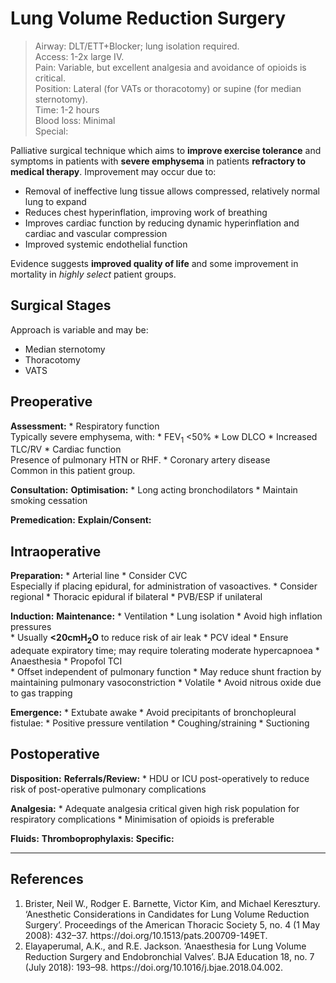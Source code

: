 # Lung Volume Reduction Surgery


>Airway: DLT/ETT+Blocker; lung isolation required. <br>
>Access: 1-2x large IV. <br>
>Pain: Variable, but excellent analgesia and avoidance of opioids is critical. <br>
>Position: Lateral (for VATs or thoracotomy) or supine (for median sternotomy). <br>
>Time: 1-2 hours <br>
>Blood loss: Minimal <br>
>Special:

Palliative surgical technique which aims to **improve exercise tolerance** and symptoms in patients with **severe emphysema** in patients **refractory to medical therapy**. Improvement may occur due to:

* Removal of ineffective lung tissue allows compressed, relatively normal lung to expand
* Reduces chest hyperinflation, improving work of breathing
* Improves cardiac function by reducing dynamic hyperinflation and cardiac and vascular compression
* Improved systemic endothelial function


Evidence suggests **improved quality of life** and some improvement in mortality in *highly select* patient groups.


## Surgical Stages

Approach is variable and may be:

* Median sternotomy
* Thoracotomy
* VATS


## Preoperative

**Assessment:**
* Respiratory function  
Typically severe emphysema, with:
	* FEV<sub>1</sub> <50%
	* Low DLCO
	* Increased TLC/RV
* Cardiac function  
Presence of pulmonary HTN or RHF.
* Coronary artery disease  
Common in this patient group.


**Consultation:**
**Optimisation:**
* Long acting bronchodilators
* Maintain smoking cessation


**Premedication:**
**Explain/Consent:**

## Intraoperative

**Preparation:**
* Arterial line
* Consider CVC  
Especially if placing epidural, for administration of vasoactives.
* Consider regional
	* Thoracic epidural if bilateral
	* PVB/ESP if unilateral

**Induction:**
**Maintenance:**
* Ventilation
	* Lung isolation
	* Avoid high inflation pressures  
		* Usually **<20cmH<sub>2</sub>O** to reduce risk of air leak
		* PCV ideal
	* Ensure adequate expiratory time; may require tolerating moderate hypercapnoea
* Anaesthesia
	* Propofol TCI  
		* Offset independent of pulmonary function
		* May reduce shunt fraction by maintaining pulmonary vasoconstriction
	* Volatile
	* Avoid nitrous oxide due to gas trapping

**Emergence:**
* Extubate awake
* Avoid precipitants of bronchopleural fistulae:
	* Positive pressure ventilation
	* Coughing/straining
	* Suctioning

## Postoperative

**Disposition:**
**Referrals/Review:**
* HDU or ICU post-operatively to reduce risk of post-operative pulmonary complications

**Analgesia:**
* Adequate analgesia critical given high risk population for respiratory complications
* Minimisation of opioids is preferable

**Fluids:**
**Thromboprophylaxis:**
**Specific:**

---

## References

1. Brister, Neil W., Rodger E. Barnette, Victor Kim, and Michael Keresztury. ‘Anesthetic Considerations in Candidates for Lung Volume Reduction Surgery’. Proceedings of the American Thoracic Society 5, no. 4 (1 May 2008): 432–37. https://doi.org/10.1513/pats.200709-149ET.
2. Elayaperumal, A.K., and R.E. Jackson. ‘Anaesthesia for Lung Volume Reduction Surgery and Endobronchial Valves’. BJA Education 18, no. 7 (July 2018): 193–98. https://doi.org/10.1016/j.bjae.2018.04.002.
